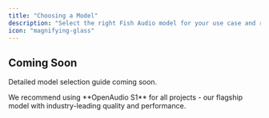 ```yaml
---
title: "Choosing a Model"
description: "Select the right Fish Audio model for your use case and requirements"
icon: "magnifying-glass"
---
```


## Coming Soon

Detailed model selection guide coming soon.

<Note>
We recommend using **OpenAudio S1** for all projects - our flagship model with industry-leading quality and performance.
</Note>